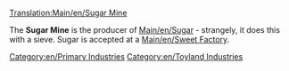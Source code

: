 [[Translation:Main/en/Sugar Mine]]
{{en/Industries|image=SugarMine.png
|name=Sugar Mine
|climates=[[Main/en/Climates#Toyland|Toyland]]
|accepts=Nothing
|produces=[[Main/en/Sugar]]
|notes=Not present in other [[Main/en/Climates]].
}}

The '''Sugar Mine''' is the producer of [[Main/en/Sugar]] - strangely, it does this with a sieve. Sugar is accepted at a [[Main/en/Sweet Factory]].

{{en/Navbox Industries}}

[[Category:en/Primary Industries]]
[[Category:en/Toyland Industries]]